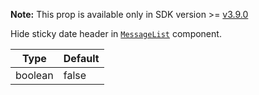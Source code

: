 **Note:** This prop is available only in SDK version >= [v3.9.0](https://github.com/GetStream/stream-chat-react-native/releases)

Hide sticky date header in [`MessageList`](../../../../ui-components/message-list-components/message-list.mdx) component.

| Type    | Default |
| ------- | ------- |
| boolean | false   |
